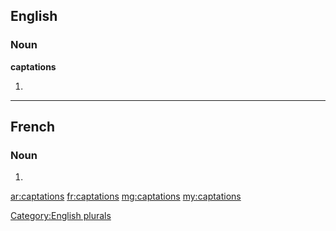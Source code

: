 ==English==

===Noun===
'''captations'''

# {{plural of|captation}}

[[Category:English plurals]]

----

==French==

===Noun===
{{infl|fr|plural}} {{f|p}}

# {{plural of|captation|lang=fr}}

[[ar:captations]]
[[fr:captations]]
[[mg:captations]]
[[my:captations]]